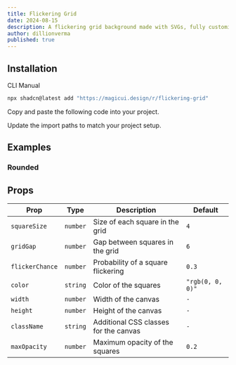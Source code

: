 ```yaml
---
title: Flickering Grid
date: 2024-08-15
description: A flickering grid background made with SVGs, fully customizable using Tailwind CSS.
author: dillionverma
published: true
---
```


<ComponentPreview name="flickering-grid-demo" />

## Installation

<Tabs defaultValue="cli">

<TabsList>
  <TabsTrigger value="cli">CLI</TabsTrigger>
  <TabsTrigger value="manual">Manual</TabsTrigger>
</TabsList>
<TabsContent value="cli">

```bash
npx shadcn@latest add "https://magicui.design/r/flickering-grid"
```

</TabsContent>

<TabsContent value="manual">

<Steps>

<Step>Copy and paste the following code into your project.</Step>

<ComponentSource name="flickering-grid" />

<Step>Update the import paths to match your project setup.</Step>

</Steps>

</TabsContent>

</Tabs>

## Examples

### Rounded

<ComponentPreview name="flickering-grid-rounded-demo" />

## Props

| Prop            | Type     | Description                           | Default          |
| --------------- | -------- | ------------------------------------- | ---------------- |
| `squareSize`    | `number` | Size of each square in the grid       | `4`              |
| `gridGap`       | `number` | Gap between squares in the grid       | `6`              |
| `flickerChance` | `number` | Probability of a square flickering    | `0.3`            |
| `color`         | `string` | Color of the squares                  | `"rgb(0, 0, 0)"` |
| `width`         | `number` | Width of the canvas                   | `-`              |
| `height`        | `number` | Height of the canvas                  | `-`              |
| `className`     | `string` | Additional CSS classes for the canvas | `-`              |
| `maxOpacity`    | `number` | Maximum opacity of the squares        | `0.2`            |
